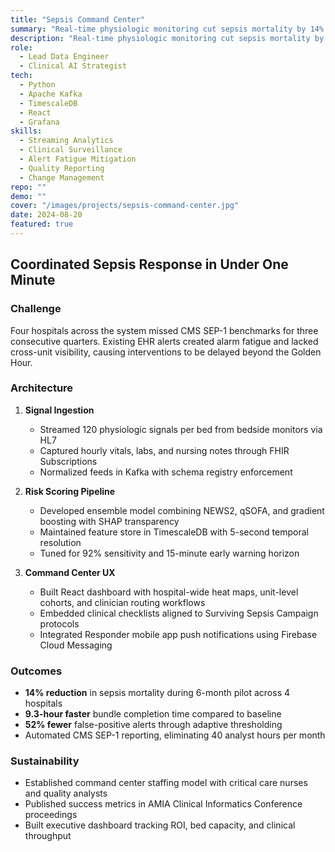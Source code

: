 ```yaml
---
title: "Sepsis Command Center"
summary: "Real-time physiologic monitoring cut sepsis mortality by 14% while automating CMS SEP-1 reporting."
description: "Real-time physiologic monitoring cut sepsis mortality by 14% while automating CMS SEP-1 reporting."
role:
  - Lead Data Engineer
  - Clinical AI Strategist
tech:
  - Python
  - Apache Kafka
  - TimescaleDB
  - React
  - Grafana
skills:
  - Streaming Analytics
  - Clinical Surveillance
  - Alert Fatigue Mitigation
  - Quality Reporting
  - Change Management
repo: ""
demo: ""
cover: "/images/projects/sepsis-command-center.jpg"
date: 2024-08-20
featured: true
---
```


## Coordinated Sepsis Response in Under One Minute

### Challenge

Four hospitals across the system missed CMS SEP-1 benchmarks for three consecutive quarters. Existing EHR alerts created alarm fatigue and lacked cross-unit visibility, causing interventions to be delayed beyond the Golden Hour.

### Architecture

1. **Signal Ingestion**
   - Streamed 120 physiologic signals per bed from bedside monitors via HL7
   - Captured hourly vitals, labs, and nursing notes through FHIR Subscriptions
   - Normalized feeds in Kafka with schema registry enforcement

2. **Risk Scoring Pipeline**
   - Developed ensemble model combining NEWS2, qSOFA, and gradient boosting with SHAP transparency
   - Maintained feature store in TimescaleDB with 5-second temporal resolution
   - Tuned for 92% sensitivity and 15-minute early warning horizon

3. **Command Center UX**
   - Built React dashboard with hospital-wide heat maps, unit-level cohorts, and clinician routing workflows
   - Embedded clinical checklists aligned to Surviving Sepsis Campaign protocols
   - Integrated Responder mobile app push notifications using Firebase Cloud Messaging

### Outcomes

- **14% reduction** in sepsis mortality during 6-month pilot across 4 hospitals
- **9.3-hour faster** bundle completion time compared to baseline
- **52% fewer** false-positive alerts through adaptive thresholding
- Automated CMS SEP-1 reporting, eliminating 40 analyst hours per month

### Sustainability

- Established command center staffing model with critical care nurses and quality analysts
- Published success metrics in AMIA Clinical Informatics Conference proceedings
- Built executive dashboard tracking ROI, bed capacity, and clinical throughput
